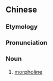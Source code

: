 ==Chinese==
{{zh-forms|s=吗啉}}
{{zh-wp}}

===Etymology===
{{bor|zh|en|morpholine}}

===Pronunciation===
{{zh-pron
|m=mǎlín
|cat=n
}}

===Noun===
{{zh-noun}}

# {{lb|zh|organic compound}} [[morpholine]]